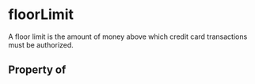   

# floorLimit

A floor limit is the amount of money above which credit card transactions must be authorized.

## Property of



